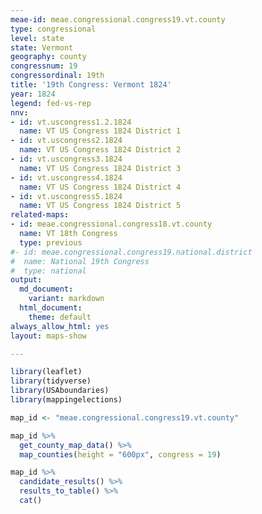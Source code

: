 ```yaml
---
meae-id: meae.congressional.congress19.vt.county
type: congressional
level: state
state: Vermont
geography: county
congressnum: 19
congressordinal: 19th
title: '19th Congress: Vermont 1824'
year: 1824
legend: fed-vs-rep
nnv:
- id: vt.uscongress1.2.1824
  name: VT US Congress 1824 District 1
- id: vt.uscongress2.1824
  name: VT US Congress 1824 District 2
- id: vt.uscongress3.1824
  name: VT US Congress 1824 District 3
- id: vt.uscongress4.1824
  name: VT US Congress 1824 District 4
- id: vt.uscongress5.1824
  name: VT US Congress 1824 District 5
related-maps:
- id: meae.congressional.congress18.vt.county
  name: VT 18th Congress
  type: previous
#- id: meae.congressional.congress19.national.district
#  name: National 19th Congress
#  type: national
output:
  md_document:
    variant: markdown
  html_document:
    theme: default
always_allow_html: yes
layout: maps-show

---
```


```r
library(leaflet)
library(tidyverse)
library(USAboundaries)
library(mappingelections)

map_id <- "meae.congressional.congress19.vt.county"
```

<div class="map">

```r
map_id %>%
  get_county_map_data() %>%
  map_counties(height = "600px", congress = 19)
```

</div>

<div class="results-table">

```r
map_id %>%
  candidate_results() %>%
  results_to_table() %>%
  cat()
```

</div>
